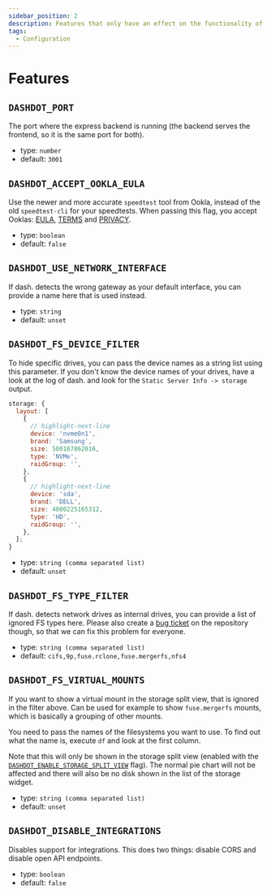 ```yaml
---
sidebar_position: 2
description: Features that only have an effect on the functionality of the app
tags:
  - Configuration
---
```


# Features

## `DASHDOT_PORT`

The port where the express backend is running (the backend serves the frontend, so it is the same port for both).

- type: `number`
- default: `3001`

## `DASHDOT_ACCEPT_OOKLA_EULA`

Use the newer and more accurate `speedtest` tool from Ookla, instead of the old `speedtest-cli` for your speedtests.
When passing this flag, you accept Ooklas: [EULA](https://www.speedtest.net/about/eula), [TERMS](https://www.speedtest.net/about/terms) and [PRIVACY](https://www.speedtest.net/about/privacy).

- type: `boolean`
- default: `false`

## `DASHDOT_USE_NETWORK_INTERFACE`

If dash. detects the wrong gateway as your default interface, you can provide a name here that is used instead.

- type: `string`
- default: `unset`

## `DASHDOT_FS_DEVICE_FILTER`

To hide specific drives, you can pass the device names as a string list using this parameter.
If you don't know the device names of your drives, have a look at the log of dash. and look for the `Static Server Info -> storage` output.

```js
storage: {
  layout: [
    {
      // highlight-next-line
      device: 'nvme0n1',
      brand: 'Samsung',
      size: 500107862016,
      type: 'NVMe',
      raidGroup: '',
    },
    {
      // highlight-next-line
      device: 'sda',
      brand: 'DELL',
      size: 4000225165312,
      type: 'HD',
      raidGroup: '',
    },
  ];
}
```

- type: `string (comma separated list)`
- default: `unset`

## `DASHDOT_FS_TYPE_FILTER`

If dash. detects network drives as internal drives, you can provide a list of ignored FS types here.
Please also create a [bug ticket](https://github.com/MauriceNino/dashdot/issues/new/choose) on the
repository though, so that we can fix this problem for everyone.

- type: `string (comma separated list)`
- default: `cifs,9p,fuse.rclone,fuse.mergerfs,nfs4`

## `DASHDOT_FS_VIRTUAL_MOUNTS`

If you want to show a virtual mount in the storage split view, that is ignored in the filter above.
Can be used for example to show `fuse.mergerfs` mounts, which is basically a grouping of other mounts.

You need to pass the names of the filesystems you want to use. To find out what the name is, execute `df`
and look at the first column.

Note that this will only be shown in the storage split view (enabled with the
[`DASHDOT_ENABLE_STORAGE_SPLIT_VIEW`](./config#dashdot_enable_storage_split_view) flag).
The normal pie chart will not be affected and there will also be no disk shown in the list of the storage
widget.

- type: `string (comma separated list)`
- default: `unset`

## `DASHDOT_DISABLE_INTEGRATIONS`

Disables support for integrations. This does two things: disable CORS and disable open API endpoints.

- type: `boolean`
- default: `false`
